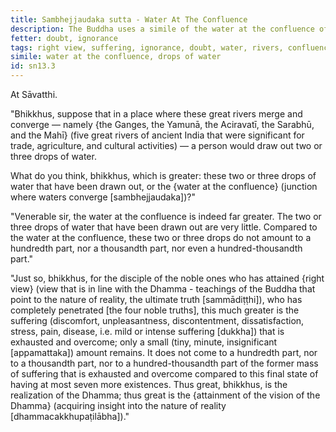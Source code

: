 ```yaml
---
title: Sambhejjaudaka sutta - Water At The Confluence
description: The Buddha uses a simile of the water at the confluence of great rivers to illustrate the extent of suffering that is exhausted and overcome by a disciple of the noble ones who has attained right view.
fetter: doubt, ignorance
tags: right view, suffering, ignorance, doubt, water, rivers, confluence sn, sn12-21, sn13
simile: water at the confluence, drops of water
id: sn13.3
---
```


At Sāvatthi.

"Bhikkhus, suppose that in a place where these great rivers merge and converge — namely \{the Ganges, the Yamunā, the Aciravatī, the Sarabhū, and the Mahī} (five great rivers of ancient India that were significant for trade, agriculture, and cultural activities) — a person would draw out two or three drops of water.

What do you think, bhikkhus, which is greater: these two or three drops of water that have been drawn out, or the \{water at the confluence} (junction where waters converge [sambhejjaudaka])?"

"Venerable sir, the water at the confluence is indeed far greater. The two or three drops of water that have been drawn out are very little. Compared to the water at the confluence, these two or three drops do not amount to a hundredth part, nor a thousandth part, nor even a hundred-thousandth part."

"Just so, bhikkhus, for the disciple of the noble ones who has attained \{right view} (view that is in line with the Dhamma - teachings of the Buddha that point to the nature of reality, the ultimate truth [sammādiṭṭhi]), who has completely penetrated [the four noble truths], this much greater is the suffering (discomfort, unpleasantness, discontentment, dissatisfaction, stress, pain, disease, i.e. mild or intense suffering [dukkha]) that is exhausted and overcome; only a small (tiny, minute, insignificant [appamattaka]) amount remains. It does not come to a hundredth part, nor to a thousandth part, nor to a hundred-thousandth part of the former mass of suffering that is exhausted and overcome compared to this final state of having at most seven more existences. Thus great, bhikkhus, is the realization of the Dhamma; thus great is the \{attainment of the vision of the Dhamma} (acquiring insight into the nature of reality [dhammacakkhupaṭilābha])."